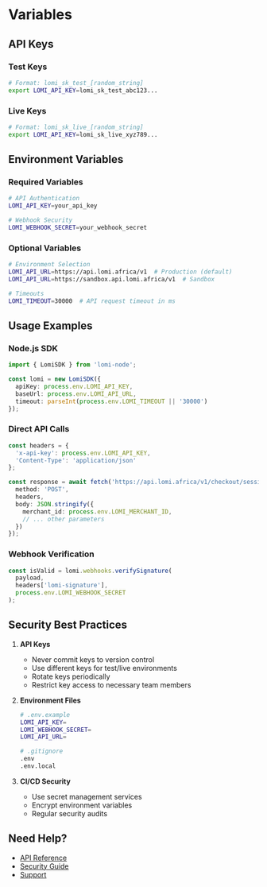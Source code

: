 # Variables

## API Keys

### Test Keys
```bash
# Format: lomi_sk_test_[random_string]
export LOMI_API_KEY=lomi_sk_test_abc123...
```

### Live Keys
```bash
# Format: lomi_sk_live_[random_string]
export LOMI_API_KEY=lomi_sk_live_xyz789...
```

## Environment Variables

### Required Variables
```bash
# API Authentication
LOMI_API_KEY=your_api_key

# Webhook Security
LOMI_WEBHOOK_SECRET=your_webhook_secret
```

### Optional Variables
```bash
# Environment Selection
LOMI_API_URL=https://api.lomi.africa/v1  # Production (default)
LOMI_API_URL=https://sandbox.api.lomi.africa/v1  # Sandbox

# Timeouts
LOMI_TIMEOUT=30000  # API request timeout in ms
```

## Usage Examples

### Node.js SDK
```typescript
import { LomiSDK } from 'lomi-node';

const lomi = new LomiSDK({
  apiKey: process.env.LOMI_API_KEY,
  baseUrl: process.env.LOMI_API_URL,
  timeout: parseInt(process.env.LOMI_TIMEOUT || '30000')
});
```

### Direct API Calls
```typescript
const headers = {
  'x-api-key': process.env.LOMI_API_KEY,
  'Content-Type': 'application/json'
};

const response = await fetch('https://api.lomi.africa/v1/checkout/sessions', {
  method: 'POST',
  headers,
  body: JSON.stringify({
    merchant_id: process.env.LOMI_MERCHANT_ID,
    // ... other parameters
  })
});
```

### Webhook Verification
```typescript
const isValid = lomi.webhooks.verifySignature(
  payload,
  headers['lomi-signature'],
  process.env.LOMI_WEBHOOK_SECRET
);
```

## Security Best Practices

1. **API Keys**
   - Never commit keys to version control
   - Use different keys for test/live environments
   - Rotate keys periodically
   - Restrict key access to necessary team members

2. **Environment Files**
   ```bash
   # .env.example
   LOMI_API_KEY=
   LOMI_WEBHOOK_SECRET=
   LOMI_API_URL=
   
   # .gitignore
   .env
   .env.local
   ```

3. **CI/CD Security**
   - Use secret management services
   - Encrypt environment variables
   - Regular security audits

## Need Help?

- [API Reference](/api-reference)
- [Security Guide](/security)
- [Support](mailto:hello@lomi.africa)